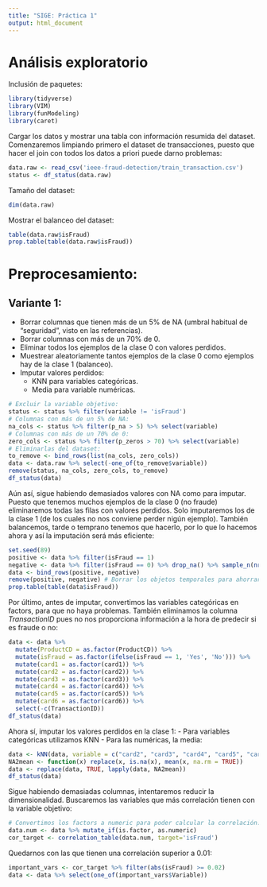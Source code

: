 ```yaml
---
title: "SIGE: Práctica 1"
output: html_document
---
```


# Análisis exploratorio

Inclusión de paquetes:

```r
library(tidyverse)
library(VIM)
library(funModeling)
library(caret)
```

Cargar los datos y mostrar una tabla con información resumida del dataset. Comenzaremos limpiando primero el dataset de transacciones, puesto que hacer el join con todos los datos a priori puede darno problemas:

```r
data.raw <- read_csv('ieee-fraud-detection/train_transaction.csv')
status <- df_status(data.raw)
```

Tamaño del dataset:

```r
dim(data.raw)
```

Mostrar el balanceo del dataset:

```r
table(data.raw$isFraud)
prop.table(table(data.raw$isFraud))
```

# Preprocesamiento:

## Variante 1:

- Borrar columnas que tienen más de un 5% de NA (umbral habitual de "seguridad", visto en las referencias).
- Borrar columnas con más de un 70% de 0.
- Eliminar todos los ejemplos de la clase 0 con valores perdidos.
- Muestrear aleatoriamente tantos ejemplos de la clase 0 como ejemplos hay de la clase 1 (balanceo).
- Imputar valores perdidos:
  - KNN para variables categóricas.
  - Media para variable numéricas.

```r
# Excluir la variable objetivo:
status <- status %>% filter(variable != 'isFraud')
# Columnas con más de un 5% de NA:
na_cols <- status %>% filter(p_na > 5) %>% select(variable)
# Columnas con más de un 70% de 0:
zero_cols <- status %>% filter(p_zeros > 70) %>% select(variable)
# Eliminarlas del dataset:
to_remove <- bind_rows(list(na_cols, zero_cols))
data <- data.raw %>% select(-one_of(to_remove$variable))
remove(status, na_cols, zero_cols, to_remove)
df_status(data)
```

Aún así, sigue habiendo demasiados valores con NA como para imputar. Puesto que tenemos muchos ejemplos de la clase 0 (no fraude) eliminaremos todas las filas con valores perdidos. Solo imputaremos los de la clase 1 (de los cuales no nos conviene perder nigún ejemplo).
También balancemos, tarde o temprano tenemos que hacerlo, por lo que lo hacemos ahora y así la imputación será más eficiente: 

```r
set.seed(89)
positive <- data %>% filter(isFraud == 1)
negative <- data %>% filter(isFraud == 0) %>% drop_na() %>% sample_n(nrow(positive))
data <- bind_rows(positive, negative)
remove(positive, negative) # Borrar los objetos temporales para ahorrar memoria
prop.table(table(data$isFraud))
```

Por último, antes de imputar, convertimos las variables categóricas en factors, para que no haya problemas. También eliminamos la columna _TransactionID_ pues no nos proporciona información a la hora de predecir si es fraude o no:

```r
data <- data %>%
  mutate(ProductCD = as.factor(ProductCD)) %>%
  mutate(isFraud = as.factor(ifelse(isFraud == 1, 'Yes', 'No'))) %>%
  mutate(card1 = as.factor(card1)) %>%
  mutate(card2 = as.factor(card2)) %>%
  mutate(card3 = as.factor(card3)) %>%
  mutate(card4 = as.factor(card4)) %>%
  mutate(card5 = as.factor(card5)) %>%
  mutate(card6 = as.factor(card6)) %>%
  select(-c(TransactionID))
df_status(data)
```

Ahora sí, imputar los valores perdidos en la clase 1:
- Para variables categóricas utilizamos KNN
- Para las numéricas, la media:

```r
data <- kNN(data, variable = c("card2", "card3", "card4", "card5", "card6"), k = 3, imp_var = F)
NA2mean <- function(x) replace(x, is.na(x), mean(x, na.rm = TRUE))
data <- replace(data, TRUE, lapply(data, NA2mean))
df_status(data)
```

Sigue habiendo demasiadas columnas, intentaremos reducir la dimensionalidad. Buscaremos las variables que más correlación tienen con la variable objetivo:

```r
# Convertimos los factors a numeric para poder calcular la correlación:
data.num <- data %>% mutate_if(is.factor, as.numeric)
cor_target <- correlation_table(data.num, target='isFraud')
```

Quedarnos con las que tienen una correlación superior a 0.01:

```r
important_vars <- cor_target %>% filter(abs(isFraud) >= 0.02)
data <- data %>% select(one_of(important_vars$Variable))
```




